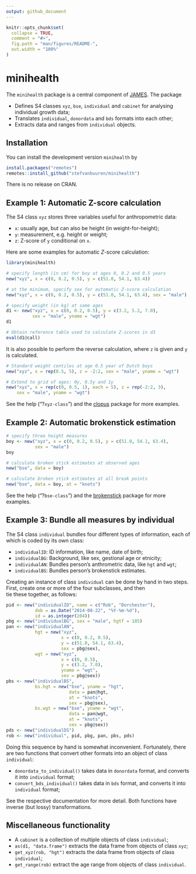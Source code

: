 ```yaml
---
output: github_document
---
```


<!-- README.md is generated from README.Rmd. Please edit that file -->

```r
knitr::opts_chunk$set(
  collapse = TRUE,
  comment = "#>",
  fig.path = "man/figures/README-",
  out.width = "100%"
)
```
# minihealth

<!-- badges: start -->
<!-- badges: end -->

The `minihealth` package is a central component of 
[JAMES](https://github.com/stefvanbuuren/james). The package

- Defines S4 classes `xyz`, `bse`, `individual` and `cabinet` for analysing individual growth data; 
- Translates `individual`, `donordata` and `bds` formats into each other;
- Extracts data and ranges from `individual` objects.

## Installation

You can install the development version `minihealth` by

```r
install.packages("remotes")
remotes::install_github("stefvanbuuren/minihealth")
```

There is no release on CRAN.

## Example 1: Automatic Z-score calculation

The S4 class `xyz` stores three variables useful for anthropometric data: 

- `x`: usually age, but can also be height (in weight-for-height);
- `y`: measurement, e.g. height or weight;
- `z`: Z-score of `y` conditional on `x`.

Here are some examples for automatic $Z$-score calculation:

```r
library(minihealth)

# specify length (in cm) for boy at ages 0, 0.2 and 0.5 years
new("xyz", x = c(0, 0.2, 0.5), y = c(51.0, 54.1, 63.4))

# at the minimum, specify sex for automatic Z-score calculation
new("xyz", x = c(0, 0.2, 0.5), y = c(51.0, 54.1, 63.4), sex = "male")

# specify weight (in kg) at same ages
d1 <- new("xyz", x = c(0, 0.2, 0.5), y = c(3.2, 5.2, 7.0), 
          sex = "male", yname = "wgt")
d1

# Obtain reference table used to calculate Z-scores in d3
eval(d1@call)
```

It is also possible to perform the reverse calculation, where `z` 
is given and `y` is calculated.

```r
# Standard weight centiles at age 0.5 year of Dutch boys
new("xyz", x = rep(0.5, 5), z = -2:2, sex = "male", yname = "wgt")

# Extend to grid of ages: 0y, 0.5y and 1y
new("xyz", x = rep(c(0, 0.5, 1), each = 5), z = rep(-2:2, 3), 
    sex = "male", yname = "wgt")
```

See the help ("?`xyz-class`") and the 
[clopus](https://github.com/stefvanbuuren/clopus) package for more examples.

## Example 2: Automatic brokenstick estimation

```r
# specify three height measures
boy <- new("xyz", x = c(0, 0.2, 0.5), y = c(51.0, 54.1, 63.4), 
           sex = "male")
boy

# calculate broken stick estimates at observed ages
new("bse", data = boy)

# calculate broken stick estimates at all break points
new("bse", data = boy, at = "knots")
```

See the help ("?`bse-class`") and the 
[brokenstick](https://github.com/stefvanbuuren/brokenstick) package for more examples.

## Example 3: Bundle all measures by individual

The S4 class `individual` bundles four different types of information, 
each of which is coded by its own class:

- `individualID`: ID information, like name, date of birth;
- `individualBG`: Background, like sex, gestional age or etnicity;
- `individualAN`: Bundles person's anthrometric data, like `hgt` and `wgt`;
- `individualBS`: Bundles person's brokenstick estimates.

Creating an instance of class `individual` can be done by hand in two 
steps. First, create one or more of the four subclasses, and then  
tie these together, as follows:

```r
pid <- new("individualID", name = c("Rob", "Dorchester"),
           dob = as.Date("2014-08-22", "%Y-%m-%d"), 
           id = as.integer(204))
pbg <- new("individualBG", sex = "male", hgtf = 185)
pan <- new("individualAN",
           hgt = new("xyz", 
                     x = c(0, 0.2, 0.5), 
                     y = c(51.0, 54.1, 63.4), 
                     sex = pbg@sex),
           wgt = new("xyz", 
                     x = c(0, 0.5), 
                     y = c(3.2, 7.0), 
                     yname = "wgt", 
                     sex = pbg@sex))
pbs <- new("individualBS",
           bs.hgt = new("bse", yname = "hgt",
                        data = pan@hgt,
                        at = "knots",
                        sex = pbg@sex),
           bs.wgt = new("bse", yname = "wgt", 
                        data = pan@wgt, 
                        at = "knots",
                        sex = pbg@sex))
pds <- new("individualDS")
rob <- new("individual", pid, pbg, pan, pbs, pds)
```


Doing this sequence by hand is somewhat inconvenient. 
Fortunately, there are two functions that convert other formats
into an object of class `individual`:

- `donordata_to_individual()` takes data in `donordata` format, and converts it into `individual` format;
- `convert_bds_individual()` takes data in `bds` format, and converts it into `individual` format;

See the respective documentation for more detail. Both functions have 
inverse (but lossy) transformations.


## Miscellaneous functionality

- A `cabinet` is a collection of multiple objects of class `individual`;
- `as(d1, "data.frame")` extracts the data frame from objects of class `xyz`;
- `get_xyz(rob, "hgt")` extracts the data frame from objects of class `individual`;
- `get_range(rob)` extract the age range from objects of class `individual`.



